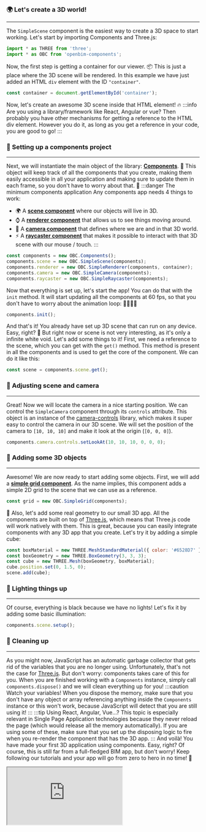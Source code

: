 ### 🌍 Let's create a 3D world!
___
The `SimpleScene` component is the easiest way to create a 3D space to start working.
Let's start by importing Components and Three.js:

```js
import * as THREE from 'three';
import * as OBC from 'openbim-components';
```
Now, the first step is getting a container for our viewer. 📦
This is just a place where the 3D scene will be rendered.
In this example we have just added an HTML `div` element with
the ID `"container"`.

```js
const container = document.getElementById('container');
```
Now, let's create an awesome 3D scene inside that HTML element! 🔥
:::info Are you using a library/framework like React, Angular or vue?
Then probably you have other mechanisms for getting a reference to the
HTML div element. However you do it, as long as you get a reference
in your code, you are good to go!
:::
### 🧰 Setting up a components project
___
Next, we will instantiate the main object of the library: **[Components](../api/classes/components.Components)**. 🤖
This object will keep track of all the components that you create, making them
easily accessible in all your application and making sure to update them
in each frame, so you don't have to worry about that. 💪
:::danger The minimum components application
Any components app needs 4 things to work:
- 🌍 A **[scene component](../api/classes/components.SimpleScene)** where our objects will live in 3D.
- ⌚ A **[renderer component](../api/classes/components.SimpleRenderer)** that allows us to see things moving around.
- 🎥 A **[camera component](../api/classes/components.SimpleCamera)** that defines where we are and in that 3D world.
- ⚡ A **[raycaster component](../api/classes/components.SimpleRaycaster)** that makes it possible to interact with
that 3D scene with our mouse / touch.
:::

```js
const components = new OBC.Components();
components.scene = new OBC.SimpleScene(components);
components.renderer = new OBC.SimpleRenderer(components, container);
components.camera = new OBC.SimpleCamera(components);
components.raycaster = new OBC.SimpleRaycaster(components);
```
Now that everything is set up, let's start the app! You can do that with the `init` method.
It will start updating all the components at 60 fps, so that you don't have to worry about the
animation loop: 🚗💨💨💨

```js
components.init();
```
And that's it! You already have set up 3D scene that can run on any device. Easy, right? 🥳 But right now or scene
is not very interesting, as it's only a infinite white void. Let's add some things to it! First, we need a reference
to the scene, which you can get with the `get()` method. This method is present in all the components and is used to
get the core of the component. We can do it like this:

```js
const scene = components.scene.get();
```
### 🎥 Adjusting scene and camera
___
Great! Now we will locate the camera in a nice starting position. We can control the `SimpleCamera` component through its
`controls` attribute. This object is an instance of the [camera-controls](https://github.com/yomotsu/camera-controls)
library, which makes it super easy to control the camera in our 3D scene. We will set the position of the camera
to `[10, 10, 10]` and make it look at the origin (`[0, 0, 0]`).

```js
components.camera.controls.setLookAt(10, 10, 10, 0, 0, 0);
```
### 🏀 Adding some 3D objects
___
Awesome! We are now ready to start adding some objects. First, we will add a
**[simple grid component](../api/classes/components.SimpleGrid)**. As the name implies, this component adds a simple
2D grid to the scene that we can use as a reference.

```js
const grid = new OBC.SimpleGrid(components);
```
🚀 Also, let's add some real geometry to our small 3D app. All the components are built on top of
[Three.js](https://threejs.org/), which means that Three.js code will work natively with them.
This is great, because you can easily integrate components with any 3D app that you create.
Let's try it by adding a simple cube:

```js
const boxMaterial = new THREE.MeshStandardMaterial({ color: '#6528D7' });
const boxGeometry = new THREE.BoxGeometry(3, 3, 3);
const cube = new THREE.Mesh(boxGeometry, boxMaterial);
cube.position.set(0, 1.5, 0);
scene.add(cube);
```
### 🔦 Lighting things up
___
Of course, everything is black because we have no lights! Let's fix it by adding some basic illumination:

```js
components.scene.setup();
```
### 🧹 Cleaning up
___
As you might now, JavaScript has an automatic garbage collector that gets rid of the variables that you are no longer
using. Unfortunately, that's not the case for
[Three.js](https://threejs.org/docs/#manual/en/introduction/How-to-dispose-of-objects). But don't worry: components
takes care of this for you. When you are finished working with a `Components` instance, simply call
`components.dispose()` and we will clean everything up for you!
:::caution Watch your variables!
When you dispose the memory, make sure that you don't have any object or array referencing anything inside the
`Components` instance or this won't work, because JavaScript will detect that you are still using it!
:::
:::tip Using React, Angular, Vue...?
This topic is especially relevant in Single Page Application technologies because they never reload the page (which
would release all the memory automatically). If you are using some of these, make sure that you set up the disposing
logic to fire when you re-render the component that has the 3D app.
:::
And voilà! You have made your first 3D application using components. Easy, right? Of course, this is still far from a
full-fledged BIM app, but don't worry! Keep following our tutorials and your app will go from zero to hero in no time! 🚀


  <iframe src="https://ifcjs.github.io/components/core/SimpleScene/index.html"></iframe>

  